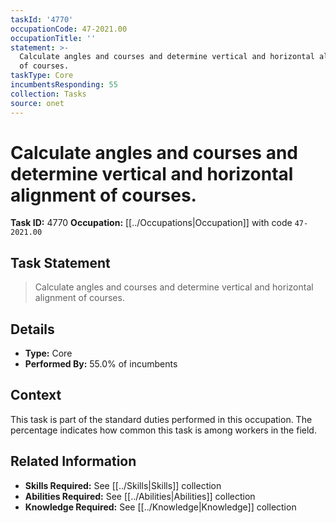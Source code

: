 ```yaml
---
taskId: '4770'
occupationCode: 47-2021.00
occupationTitle: ''
statement: >-
  Calculate angles and courses and determine vertical and horizontal alignment
  of courses.
taskType: Core
incumbentsResponding: 55
collection: Tasks
source: onet
---
```

# Calculate angles and courses and determine vertical and horizontal alignment of courses.

**Task ID:** 4770
**Occupation:** [[../Occupations|Occupation]] with code `47-2021.00`

## Task Statement

> Calculate angles and courses and determine vertical and horizontal alignment of courses.

## Details

- **Type:** Core
- **Performed By:** 55.0% of incumbents

## Context

This task is part of the standard duties performed in this occupation. The percentage indicates how common this task is among workers in the field.

## Related Information

- **Skills Required:** See [[../Skills|Skills]] collection
- **Abilities Required:** See [[../Abilities|Abilities]] collection
- **Knowledge Required:** See [[../Knowledge|Knowledge]] collection
